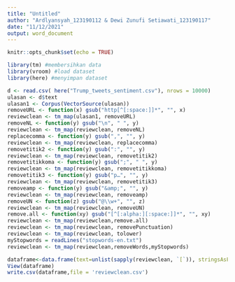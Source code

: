 ---
title: "Untitled"
author: "Ardlyansyah_123190112 & Dewi Zunufi Setiawati_123190117"
date: "11/12/2021"
output: word_document
---

```{r setup, include=FALSE}
knitr::opts_chunk$set(echo = TRUE)
```

```{r rlib}
library(tm) #membersihkan data
library(vroom) #load dataset
library(here) #menyimpan dataset
```


```{r load dataset}
d <- read.csv( here("Trump_tweets_sentiment.csv"), nrows = 10000)
ulasan <- d$text
ulasan1 <- Corpus(VectorSource(ulasan))
removeURL <- function(x) gsub("http[^[:space:]]*", "", x)
reviewclean <- tm_map(ulasan1, removeURL)
removeNL <- function(y) gsub("\n", " ", y)
reviewclean <- tm_map(reviewclean, removeNL)
replacecomma <- function(y) gsub(",", "", y)
reviewclean <- tm_map(reviewclean, replacecomma)
removetitik2 <- function(y) gsub(":", "", y)
reviewclean <- tm_map(reviewclean, removetitik2)
removetitikkoma <- function(y) gsub(";", " ", y)
reviewclean <- tm_map(reviewclean, removetitikkoma)
removetitik3 <- function(y) gsub("p…", "", y)
reviewclean <- tm_map(reviewclean, removetitik3)
removeamp <- function(y) gsub("&amp;", "", y)
reviewclean <- tm_map(reviewclean, removeamp)
removeUN <- function(z) gsub("@\\w+", "", z)
reviewclean <- tm_map(reviewclean, removeUN)
remove.all <- function(xy) gsub("[^[:alpha:][:space:]]*", "", xy)
reviewclean <- tm_map(reviewclean,remove.all)
reviewclean <- tm_map(reviewclean, removePunctuation)
reviewclean <- tm_map(reviewclean, tolower)
myStopwords = readLines("stopwords-en.txt")
reviewclean <- tm_map(reviewclean,removeWords,myStopwords)

dataframe<-data.frame(text=unlist(sapply(reviewclean, `[`)), stringsAsFactors=F)
View(dataframe)
write.csv(dataframe,file = 'reviewclean.csv')
```